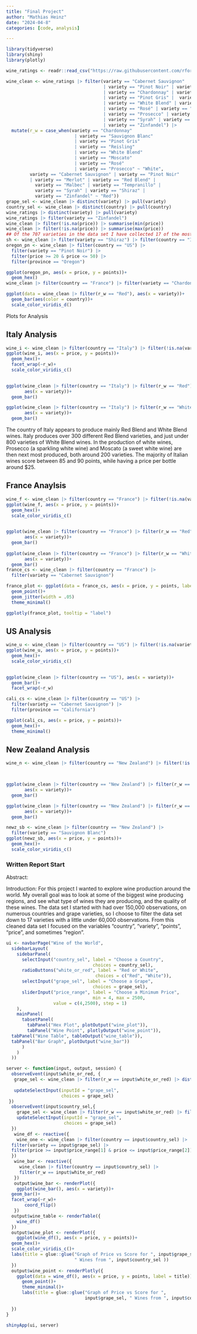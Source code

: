 ```yaml
---
title: "Final Project"
author: "Mathias Heinz"
date: "2024-04-8"
categories: [code, analysis]

---
```

```r
library(tidyverse)
library(shiny)
library(plotly)

wine_ratings <- readr::read_csv("https://raw.githubusercontent.com/rfordatascience/tidytuesday/master/data/2019/2019-05-28/winemag-data-130k-v2.csv")


```

```r


wine_clean <- wine_ratings |> filter(variety == "Cabernet Sauvignon" 
                                     | variety == "Pinot Noir" | variety == "Merlot" 
                                     | variety == "Chardonnay" | variety == "Sauvignon Blanc"
                                     | variety == "Pinot Gris" |  variety == "Reisling"                           | variety == "Red Blend"
                                     | variety == "White Blend" | variety == "Malbec"
                                     | variety == "Rosé" | variety == "Moscato"
                                     | variety == "Prosecco" | variety == "Tempranillo"
                                     | variety == "Syrah" | variety == "Shiraz"
                                     | variety == "Zinfandel") |> 
  mutate(r_w = case_when(variety == "Chardonnay" 
                          | variety == "Sauvignon Blanc" 
                          | variety == "Pinot Gris" 
                          | variety == "Reisling" 
                          | variety == "White Blend"
                          | variety == "Moscato"
                          | variety == "Rosé"
                          | variety == "Prosecco" ~ "White",
         variety == "Cabernet Sauvignon" | variety == "Pinot Noir"
         | variety == "Merlot" | variety == "Red Blend" | 
           variety == "Malbec" | variety == "Tempranillo" |
           variety == "Syrah" | variety == "Shiraz" |
           variety == "Zinfandel" ~ "Red"))
grape_sel <- wine_clean |> distinct(variety) |> pull(variety)
country_sel <- wine_clean |> distinct(country) |> pull(country)
wine_ratings |> distinct(variety) |> pull(variety)
wine_ratings |> filter(variety == "Zinfandel")
wine_clean |> filter(!is.na(price)) |> summarise(min(price))
wine_clean |> filter(!is.na(price)) |> summarise(max(price))
## Of the 707 varieties in the data set I have collected 17 of the most popular grape varieties, leaving me with almost 60,000 observations.
sh <- wine_clean |> filter(variety == "Shiraz") |> filter(country == "Italy")
oregon_pn <- wine_clean |> filter(country == "US") |> 
  filter(variety == "Pinot Noir") |> 
  filter(price >= 20 & price <= 50) |> 
  filter(province == "Oregon")

ggplot(oregon_pn, aes(x = price, y = points))+
  geom_hex()
wine_clean |> filter(country == "France") |> filter(variety == "Chardonay")

ggplot(data = wine_clean |> filter(r_w == "Red"), aes(x = variety))+
  geom_bar(aes(color = country))+
  scale_color_viridis_d()
```

Plots for Analysis

## Italy Analysis
```r
wine_i <- wine_clean |> filter(country == "Italy") |> filter(!is.na(variety))
ggplot(wine_i, aes(x = price, y = points))+
  geom_hex()+
  facet_wrap(~r_w)+
  scale_color_viridis_c()

  
ggplot(wine_clean |> filter(country == "Italy") |> filter(r_w == "Red"), 
       aes(x = variety))+
  geom_bar()

ggplot(wine_clean |> filter(country == "Italy") |> filter(r_w == "White"), 
       aes(x = variety))+
  geom_bar()
```
The country of Italy appears to produce mainly Red Blend and White Blend wines. Italy produces over 300 different Red Blend varieties, and just under 800 varieties of White Blend wines. In the production of white wines, Prosecco (a sparkling white wine) and Moscato (a sweet white wine) are then next most produced, both around 200 varieties. The majority of Italian wines score between 85 and 90 points, while having a price per bottle around $25.

## France Anaylsis
```r
wine_f <- wine_clean |> filter(country == "France") |> filter(!is.na(variety))
ggplot(wine_f, aes(x = price, y = points))+
  geom_hex()+
  scale_color_viridis_c()

  
ggplot(wine_clean |> filter(country == "France") |> filter(r_w == "Red"), 
       aes(x = variety))+
  geom_bar()
  
ggplot(wine_clean |> filter(country == "France") |> filter(r_w == "White"), 
       aes(x = variety))+
  geom_bar()
france_cs <- wine_clean |> filter(country == "France") |> 
  filter(variety == "Cabernet Sauvignon")

france_plot <- ggplot(data = france_cs, aes(x = price, y = points, label = title))+
  geom_point()+
  geom_jitter(width = .05)
  theme_minimal()

ggplotly(france_plot, tooltip = "label")
```

## US Analysis
```r
wine_u <- wine_clean |> filter(country == "US") |> filter(!is.na(variety))
ggplot(wine_u, aes(x = price, y = points))+
  geom_hex()+
  scale_color_viridis_c()

  
ggplot(wine_clean |> filter(country == "US"), aes(x = variety))+
  geom_bar()+
  facet_wrap(~r_w)

cali_cs <- wine_clean |> filter(country == "US") |> 
  filter(variety == "Cabernet Sauvignon") |> 
  filter(province == "California")

ggplot(cali_cs, aes(x = price, y = points))+
  geom_hex()+
  theme_minimal()
```

## New Zealand Analysis
```r
wine_n <- wine_clean |> filter(country == "New Zealand") |> filter(!is.na(variety))


  
ggplot(wine_clean |> filter(country == "New Zealand") |> filter(r_w == "Red"), 
       aes(x = variety))+
  geom_bar()

ggplot(wine_clean |> filter(country == "New Zealand") |> filter(r_w == "White"), 
       aes(x = variety))+
  geom_bar()

newz_sb <- wine_clean |> filter(country == "New Zealand") |> 
  filter(variety == "Sauvignon Blanc")
ggplot(newz_sb, aes(x = price, y = points))+
  geom_hex()+
  scale_color_viridis_c()

```


### Written Report Start

Abstract: 

Introduction: For this project I wanted to explore wine production around the world. My overall goal was to look at some of the biggest wine producing regions, and see what type of wines they are producing, and the quality of these wines. The data set I started with had over 150,000 observations, on numerous countries and grape varieties, so I choose to filter the data set down to 17 varieties with a little under 60,000 observations. From this cleaned data set I focused on the variables "country", "variety", "points", "price", and sometimes "region".




```r
ui <- navbarPage("Wine of the World",
  sidebarLayout(
    sidebarPanel(
      selectInput("country_sel", label = "Choose a Country", 
                                 choices = country_sel),
      radioButtons("white_or_red", label = "Red or White",
                                  choices = c("Red", "White")),
      selectInput("grape_sel", label = "Choose a Grape",
                                 choices = grape_sel),
      sliderInput("price_range", label = "Choose a Minimum Price",
                                 min = 4, max = 2500, 
                  value = c(4,2500), step = 1)
    ),
    mainPanel(
      tabsetPanel(
        tabPanel("Hex Plot", plotOutput("wine_plot")),
        tabPanel("Wine Point", plotlyOutput("wine_point")),
  tabPanel("Wine Table", tableOutput("wine_table")),
  tabPanel("Bar Graph", plotOutput("wine_bar"))
      )
    )
  ))

server <- function(input, output, session) {
  observeEvent(input$white_or_red, {
   grape_sel <- wine_clean |> filter(r_w == input$white_or_red) |> distinct(variety) |> pull(variety)
   
   updateSelectInput(inputId = "grape_sel",
                     choices = grape_sel)
 })
  observeEvent(input$country_sel,{
    grape_sel <- wine_clean |> filter(r_w == input$white_or_red) |> filter(country == input$country_sel) |> distinct(variety) |> pull(variety)
    updateSelectInput(inputId = "grape_sel",
                      choices = grape_sel)
  })
   wine_df <- reactive({
    wine_one <- wine_clean |> filter(country == input$country_sel) |> 
  filter(variety == input$grape_sel) |> 
  filter(price >= input$price_range[1] & price <= input$price_range[2])
  })
   wine_bar <- reactive({
     wine_clean |> filter(country == input$country_sel) |> 
     filter(r_w == input$white_or_red)
   })
   output$wine_bar <- renderPlot({
    ggplot(wine_bar(), aes(x = variety))+
  geom_bar()+
  facet_wrap(~r_w)+
       coord_flip()
   })
  output$wine_table <- renderTable({
    wine_df()
  })
  output$wine_plot <- renderPlot({
    ggplot(wine_df(), aes(x = price, y = points))+
  geom_hex()+
  scale_color_viridis_c()+
  labs(title = glue::glue("Graph of Price vs Score for ", input$grape_sel, 
                          " Wines from ", input$country_sel ))
  })
  output$wine_point <- renderPlotly({
    ggplot(data = wine_df(), aes(x = price, y = points, label = title))+
      geom_point()+
      theme_minimal()+
      labs(title = glue::glue("Graph of Price vs Score for ", 
                              input$grape_sel, " Wines from ", input$country_sel ))
    
  })
}

shinyApp(ui, server)
```
